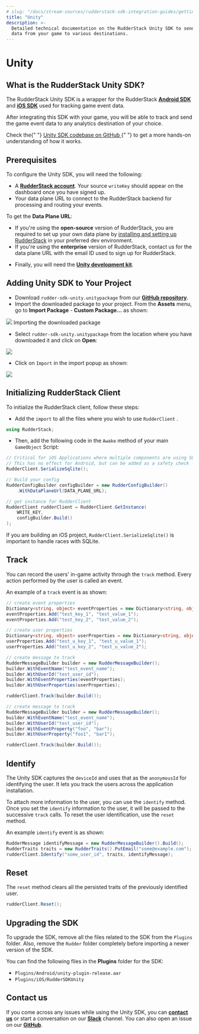```yaml
---
# slug: "/docs/stream-sources/rudderstack-sdk-integration-guides/getting-started-with-unity"
title: "Unity"
description: >-
  Detailed technical documentation on the RudderStack Unity SDK to send event
  data from your game to various destinations.
---
```


# Unity

## What is the RudderStack Unity SDK?

The RudderStack Unity SDK is a wrapper for the RudderStack [**Android SDK**](https://docs.rudderstack.com/rudderstack-sdk-integration-guides/rudderstack-android-sdk) and [**iOS SDK**](https://docs.rudderstack.com/rudderstack-sdk-integration-guides/rudderstack-ios-sdk) used for tracking game event data.

After integrating this SDK with your game, you will be able to track and send the game event data to any analytics destination of your choice.

<div class="successBlock">
  Check the{" "}
  <a href="https://github.com/rudderlabs/rudder-sdk-unity">
    Unity SDK codebase on GitHub
  </a>{" "}
  to get a more hands-on understanding of how it works.
</div>

## Prerequisites

To configure the Unity SDK, you will need the following:

- A [**RudderStack account**](https://app.rudderlabs.com/login). Your source `writeKey` should appear on the dashboard once you have signed up.
- Your data plane URL to connect to the RudderStack backend for processing and routing your events.

<div class="infoBlock">
To get the <strong>Data Plane URL</strong>:

<ul>
<li> If you're using the <strong>open-source</strong> version of RudderStack, you are required to set up your own data plane by <a href="../../get-started/installing-and-setting-up-rudderstack">installing and setting up RudderStack</a> in your preferred dev environment.</li>
<li> If you're using the <strong>enterprise</strong> version of RudderStack, contact us for the data plane URL with the email ID used to sign up for RudderStack.</li>
</ul>
</div>

- Finally, you will need the [**Unity development kit**](https://store.unity.com/download).

## Adding Unity SDK to Your Project

- Download `rudder-sdk-unity.unitypackage` from our [**GitHub repository**](https://github.com/rudderlabs/rudder-sdk-unity/raw/master/SDK/rudder-sdk-unity.unitypackage).
- Import the downloaded package to your project. From the **Assets** menu, go to **Import Package** - **Custom Package...** as shown:

<img src="../../../images/assets/unity1 (1) (2) (2).png" />
<span class="imageTitle">Importing the downloaded package</span>

- Select `rudder-sdk-unity.unitypackage` from the location where you have downloaded it and click on **Open**:

<img src="../../../images/assets/screenshot-2020-02-25-at-2.52.44-pm.png" />

- Click on `Import` in the import popup as shown:

<img src="../../../images/assets/screenshot-2020-02-25-at-2.54.29-pm.png" />

## Initializing RudderStack Client

To initialize the RudderStack client, follow these steps:

- Add the `import` to all the files where you wish to use `RudderClient` .

```csharp
using RudderStack;
```

- Then, add the following code in the `Awake` method of your main `GameObject` Script:

```csharp
// Critical for iOS Applications where multiple components are using SQLite
// This has no effect for Android, but can be added as a safety check
RudderClient.SerializeSqlite();

// Build your config
RudderConfigBuilder configBuilder = new RudderConfigBuilder()
    .WithDataPlaneUrl(DATA_PLANE_URL);

// get instance for RudderClient
RudderClient rudderClient = RudderClient.GetInstance(
    WRITE_KEY,
    configBuilder.Build()
);
```

<div class="warningBlock">
If you are building an iOS project, <code class="inline-code">RudderClient.SerializeSqlite()</code> is important to handle races with SQLite.

</div>

## Track

You can record the users' in-game activity through the `track` method. Every action performed by the user is called an event.

An example of a `track` event is as shown:

```csharp
// create event properties
Dictionary<string, object> eventProperties = new Dictionary<string, object>();
eventProperties.Add("test_key_1", "test_value_1");
eventProperties.Add("test_key_2", "test_value_2");

// create user properties
Dictionary<string, object> userProperties = new Dictionary<string, object>();
userProperties.Add("test_u_key_1", "test_u_value_1");
userProperties.Add("test_u_key_2", "test_u_value_2");

// create message to track
RudderMessageBuilder builder = new RudderMessageBuilder();
builder.WithEventName("test_event_name");
builder.WithUserId("test_user_id");
builder.WithEventProperties(eventProperties);
builder.WithUserProperties(userProperties);

rudderClient.Track(builder.Build());
```

```csharp
// create message to track
RudderMessageBuilder builder = new RudderMessageBuilder();
builder.WithEventName("test_event_name");
builder.WithUserId("test_user_id");
builder.WithEventProperty("foo", "bar");
builder.WithUserProperty("foo1", "bar1");

rudderClient.Track(builder.Build());
```

## Identify

The Unity SDK captures the `deviceId` and uses that as the `anonymousId` for identifying the user. It lets you track the users across the application installation.

To attach more information to the user, you can use the `identify` method. Once you set the `identify` information to the user, it will be passed to the successive `track` calls. To reset the user identification, use the `reset` method.

An example `identify` event is as shown:

```csharp
RudderMessage identifyMessage = new RudderMessageBuilder().Build();
RudderTraits traits = new RudderTraits().PutEmail("some@example.com");
rudderClient.Identify("some_user_id", traits, identifyMessage);
```

## Reset

The `reset` method clears all the persisted traits of the previously identified user.

```csharp
rudderClient.Reset();
```

## Upgrading the SDK

To upgrade the SDK, remove all the files related to the SDK from the `Plugins` folder. Also, remove the `Rudder` folder completely before importing a newer version of the SDK.

You can find the following files in the **Plugins** folder for the SDK:

- `Plugins/Android/unity-plugin-release.aar`
- `Plugins/iOS/RudderSDKUnity`

## Contact us

If you come across any issues while using the Unity SDK, you can [**contact us**](mailto:%20docs@rudderstack.com) or start a conversation on our [**Slack**](https://rudderstack.com/join-rudderstack-slack-community) channel. You can also open an issue on our [**GitHub**](https://github.com/rudderlabs/rudder-sdk-unity).
